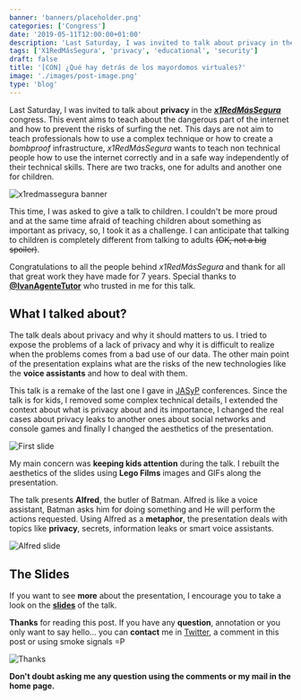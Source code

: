 ```yaml
---
banner: 'banners/placeholder.png'
categories: ['Congress']
date: '2019-05-11T12:00:00+01:00'
description: 'Last Saturday, I was invited to talk about privacy in the x1RedMásSegura congress. This event aims to teach about the dangerous part of the internet and how to prevent the risks of surfing the net.'
tags: ['X1RedMásSegura', 'privacy', 'educational', 'security']
draft: false
title: '[CON] ¿Qué hay detrás de los mayordomos virtuales?'
image: './images/post-image.png'
type: 'blog'
---
```


Last Saturday, I was invited to talk about **privacy** in the [**_x1RedMásSegura_**](https://www.x1redmassegura.com/) congress. This event aims to teach about the dangerous part of the internet and how to prevent the risks of surfing the net. This days are not aim to teach professionals how to use a complex technique or how to create a _bombproof_ infrastructure, _x1RedMásSegura_ wants to teach non technical people how to use the internet correctly and in a safe way independently of their technical skills. There are two tracks, one for adults and another one for children.

![x1redmassegura banner](/images/x1redmassegura.png)

This time, I was asked to give a talk to children. I couldn't be more proud and at the same time afraid of teaching children about something as important as privacy, so, I took it as a challenge. I can anticipate that talking to children is completely different from talking to adults <strike>(OK, not a big spoiler)</strike>.

Congratulations to all the people behind _x1RedMásSegura_ and thank for all that great work they have made for 7 years. Special thanks to **[@IvanAgenteTutor](https://twitter.com/IvanAgenteTutor)** who trusted in me for this talk.

## What I talked about?

The talk deals about privacy and why it should matters to us. I tried to expose the problems of a lack of privacy and why it is difficult to realize when the problems comes from a bad use of our data. The other main point of the presentation explains what are the risks of the new technologies like the **voice assistants** and how to deal with them.

This talk is a remake of the last one I gave in [JASyP](https://www.croke.es/en/blog/tizonaconf-2019/) conferences. Since the talk is for kids, I removed some complex technical details, I extended the context about what is privacy about and its importance, I changed the real cases about privacy leaks to another ones about social networks and console games and finally I changed the aesthetics of the presentation.

![First slide](/images/cover.png)

My main concern was **keeping kids attention** during the talk. I rebuilt the aesthetics of the slides using **Lego Films** images and GIFs along the presentation.

The talk presents **Alfred**, the butler of Batman. Alfred is like a voice assistant, Batman asks him for doing something and He will perform the actions requested. Using Alfred as a **metaphor**, the presentation deals with topics like **privacy**, secrets, information leaks or smart voice assistants.

![Alfred slide](/images/alfred.png)

## The Slides

If you want to see **more** about the presentation, I encourage you to take a look on the [**slides**](https://drive.google.com/open?id=1exJhZqNJ8yu6hasiW14P0ckbgDfLMfQNW7VS2Jnc2TU) of the talk.

**Thanks** for reading this post. If you have any **question**, annotation or you only want to say hello... you can **contact** me in [Twitter](https://twitter.com/coke727), a comment in this post or using smoke signals =P

![Thanks](/images/thanks.png)

**Don't doubt asking me any question using the comments or my mail in the home page.**
